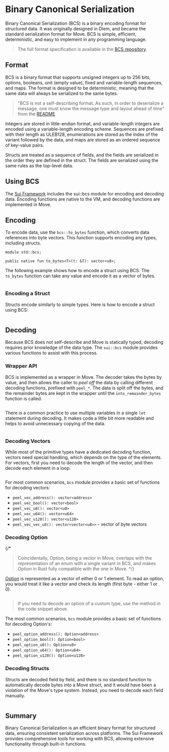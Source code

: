 # Binary Canonical Serialization

Binary Canonical Serialization (BCS) is a binary encoding format for structured data. It was
originally designed in Diem, and became the standard serialization format for Move. BCS is simple,
efficient, deterministic, and easy to implement in any programming language.

> The full format specification is available in the
> [BCS repository](https://github.com/zefchain/bcs).

## Format

BCS is a binary format that supports unsigned integers up to 256 bits, options, booleans, unit
(empty value), fixed and variable-length sequences, and maps. The format is designed to be
deterministic, meaning that the same data will always be serialized to the same bytes.

> "BCS is not a self-describing format. As such, in order to deserialize a message, one must know
> the message type and layout ahead of time" from the [README](https://github.com/zefchain/bcs)

Integers are stored in little-endian format, and variable-length integers are encoded using a
variable-length encoding scheme. Sequences are prefixed with their length as ULEB128, enumerations
are stored as the index of the variant followed by the data, and maps are stored as an ordered
sequence of key-value pairs.

Structs are treated as a sequence of fields, and the fields are serialized in the order they are
defined in the struct. The fields are serialized using the same rules as the top-level data.

## Using BCS

The [Sui Framework](./sui-framework) includes the sui::bcs module for encoding and decoding data.
Encoding functions are native to the VM, and decoding functions are implemented in Move.

## Encoding

To encode data, use the `bcs::to_bytes` function, which converts data references into byte vectors.
This function supports encoding any types, including structs.

```move
module std::bcs;

public native fun to_bytes<T>(t: &T): vector<u8>;
```

The following example shows how to encode a struct using BCS. The `to_bytes` function can take any
value and encode it as a vector of bytes.

```move file=packages/samples/sources/programmability/bcs.move anchor=encode

```

### Encoding a Struct

Structs encode similarly to simple types. Here is how to encode a struct using BCS:

```move file=packages/samples/sources/programmability/bcs.move anchor=encode_struct

```

## Decoding

Because BCS does not self-describe and Move is statically typed, decoding requires prior knowledge
of the data type. The `sui::bcs` module provides various functions to assist with this process.

### Wrapper API

BCS is implemented as a wrapper in Move. The decoder takes the bytes by value, and then allows the
caller to _peel off_ the data by calling different decoding functions, prefixed with `peel_*`. The
data is split off the bytes, and the remainder bytes are kept in the wrapper until the
`into_remainder_bytes` function is called.

```move file=packages/samples/sources/programmability/bcs.move anchor=decode

```

There is a common practice to use multiple variables in a single `let` statement during decoding. It
makes code a little bit more readable and helps to avoid unnecessary copying of the data.

```move file=packages/samples/sources/programmability/bcs.move anchor=chain_decode

```

### Decoding Vectors

While most of the primitive types have a dedicated decoding function, vectors need special handling,
which depends on the type of the elements. For vectors, first you need to decode the length of the
vector, and then decode each element in a loop.

```move file=packages/samples/sources/programmability/bcs.move anchor=decode_vector

```

For most common scenarios, `bcs` module provides a basic set of functions for decoding vectors:

- `peel_vec_address(): vector<address>`
- `peel_vec_bool(): vector<bool>`
- `peel_vec_u8(): vector<u8>`
- `peel_vec_u64(): vector<u64>`
- `peel_vec_u128(): vector<u128>`
- `peel_vec_vec_u8(): vector<vector<u8>>` - vector of byte vectors

### Decoding Option

{/*
> Coincidentally, Option, being a vector in Move, overlaps with the representation of an enum with a
> single variant in BCS, and makes Option in Rust fully compatible with the one in Move.
*/}

[Option](./../move-basics/option) is represented as a vector of either 0 or 1 element. To read an
option, you would treat it like a vector and check its length (first byte - either 1 or 0).

```move file=packages/samples/sources/programmability/bcs.move anchor=decode_option

```

> If you need to decode an option of a custom type, use the method in the code snippet above.

The most common scenarios, `bcs` module provides a basic set of functions for decoding Option's:

- `peel_option_address(): Option<address>`
- `peel_option_bool(): Option<bool>`
- `peel_option_u8(): Option<u8>`
- `peel_option_u64(): Option<u64>`
- `peel_option_u128(): Option<u128>`

### Decoding Structs

Structs are decoded field by field, and there is no standard function to automatically decode bytes
into a Move struct, and it would have been a violation of the Move's type system. Instead, you need
to decode each field manually.

```move file=packages/samples/sources/programmability/bcs.move anchor=decode_struct

```

## Summary

Binary Canonical Serialization is an efficient binary format for structured data, ensuring
consistent serialization across platforms. The Sui Framework provides comprehensive tools for
working with BCS, allowing extensive functionality through built-in functions.
